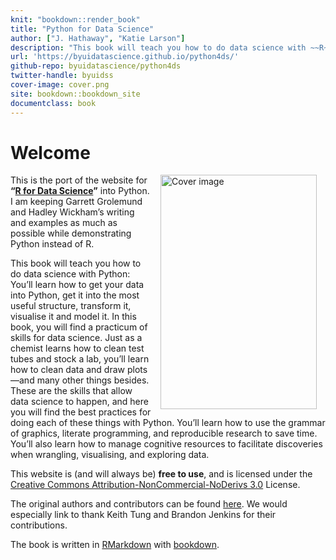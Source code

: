 ```yaml
---
knit: "bookdown::render_book"
title: "Python for Data Science"
author: ["J. Hathaway", "Katie Larson"]
description: "This book will teach you how to do data science with ~~R~~ Python: You'll learn how to get your data into Python, get it into the most useful structure, transform it, visualise it and model it. In this book, you will find a practicum of skills for data science. Just as a chemist learns how to clean test tubes and stock a lab, you'll learn how to clean data and draw plots---and many other things besides. These are the skills that allow data science to happen, and here you will find the best practices for doing each of these things with Python. You'll learn how to use the grammar of graphics, literate programming, and reproducible research to save time. You'll also learn how to manage cognitive resources to facilitate discoveries when wrangling, visualising, and exploring data."
url: 'https://byuidatascience.github.io/python4ds/'
github-repo: byuidatascience/python4ds
twitter-handle: byuidss
cover-image: cover.png
site: bookdown::bookdown_site
documentclass: book
---
```


# Welcome {-} 

<a href="http://amzn.to/2aHLAQ1"><img src="cover.png" width="250" height="375" alt="Cover image" align="right" style="margin: 0 1em 0 1em" /></a> This is the port of the website for __"[R for Data Science](https://r4ds.had.co.nz/index.html)"__ into Python. I am keeping Garrett Grolemund and Hadley Wickham's writing and examples as much as possible while demonstrating Python instead of R.

This book will teach you how to do data science with Python: You'll learn how to get your data into Python, get it into the most useful structure, transform it, visualise it and model it. In this book, you will find a practicum of skills for data science. Just as a chemist learns how to clean test tubes and stock a lab, you'll learn how to clean data and draw plots---and many other things besides. These are the skills that allow data science to happen, and here you will find the best practices for doing each of these things with Python. You'll learn how to use the grammar of graphics, literate programming, and reproducible research to save time. You'll also learn how to manage cognitive resources to facilitate discoveries when wrangling, visualising, and exploring data. 

This website is (and will always be) __free to use__, and is licensed under the [Creative Commons Attribution-NonCommercial-NoDerivs 3.0](http://creativecommons.org/licenses/by-nc-nd/3.0/us/) License.  

The original authors and contributors can be found [here](https://r4ds.had.co.nz/index.html). We would especially link to thank Keith Tung and Brandon Jenkins for their contributions.

The book is written in [RMarkdown](https://rmarkdown.rstudio.com) with [bookdown](https://bookdown.org). 
